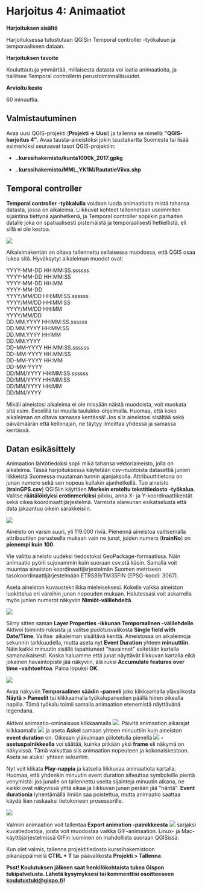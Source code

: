 # Harjoitus 4: Animaatiot

**Harjoituksen sisältö**

Harjoituksessa tutustutaan QGISin Temporal controller -työkaluun ja temporaaliseen dataan.

**Harjoituksen tavoite**

Kouluttautuja ymmärtää, millaisesta datasta voi laatia animaatioita, ja hallitsee Temporal controllerin perustoiminnallisuudet.

**Arvioitu kesto**

60 minuuttia.

## **Valmistautuminen**

Avaa uusi QGIS-projekti (**Projekti → Uusi**) ja tallenna se nimellä **\"QGIS-harjoitus 4\"**. Avaa tausta-aineistoksi jokin taustakartta Suomesta tai lisää esimerkiksi seuraavat tasot QGIS-projektiin:

-   **..kurssihakemisto/kunta1000k_2017.gpkg**

-   **..kurssihakemisto/MML_YK1M/RautatieViiva.shp**

## **Temporal controller**

**Temporal controller -työkalulla** voidaan luoda animaatioita mistä tahansa datasta, jossa on aikaleima. Liikkuvat kohteet tallennetaan useimmiten sijaintina tiettynä ajanhetkenä, ja Temporal controller sopiikin parhaiten datalle joka on spatiaalisesti pistemäistä ja temporaalisesti hetkellistä, eli sillä ei ole kestoa.

![](img/harjoitus_4/image1.png)

Aikaleimakentän on oltava tallennettu sellaisessa muodossa, että QGIS osaa lukea sitä. Hyväksytyt aikaleiman muodot ovat:

::: file-content-box
YYYY-MM-DD HH:MM:SS.ssssss\
YYYY-MM-DD HH:MM:SS\
YYYY-MM-DD HH:MM\
YYYY-MM-DD\
YYYY/MM/DD HH:MM:SS.ssssss\
YYYY/MM/DD HH:MM:SS\
YYYY/MM/DD HH:MM\
YYYY/MM/DD\
DD.MM.YYYY HH:MM:SS.ssssss\
DD.MM.YYYY HH:MM:SS\
DD.MM.YYYY HH:MM\
DD.MM.YYYY\
DD-MM-YYYY HH:MM:SS.ssssss\
DD-MM-YYYY HH:MM:SS\
DD-MM-YYYY HH:MM\
DD-MM-YYYY\
DD/MM/YYYY HH:MM:SS.ssssss\
DD/MM/YYYY HH:MM:SS\
DD/MM/YYYY HH:MM\
DD/MM/YYYY\
:::


Mikäli aineistosi aikaleima ei ole missään näistä muodoista, voit muokata sitä esim. Excelillä tai muulla taulukko-ohjelmalla. Huomaa, että koko aikaleiman on oltava samassa kentässä! Jos siis aineistosi sisältää sekä päivämäärän että kellonajan, ne täytyy ilmoittaa yhdessä ja samassa kentässä.

## **Datan esikäsittely**

Animaation lähtötiedoksi sopii mikä tahansa vektoriaineisto, jolla on aikaleima. Tässä harjoituksessa käytetään csv-muotoista datasettiä junien liikkeistä Suomessa muutaman tunnin ajanjaksolla. Attribuuttitietona on junan numero sekä sen nopeus kullakin ajanhetkellä. Tuo aineisto (**trainGPS.csv**) QGISiin käyttäen **Merkein eroteltu tekstitiedosto -työkalua**. Valitse **räätälöidyksi erotinmerkiksi** pilkku, anna X- ja Y-koordinaattikentät sekä oikea koordinaattijärjestelmä. Varmista alareunan esikatselusta että data jakaantuu oikein sarakkeisiin.

![](img/harjoitus_4/image2.png)

Aineisto on varsin suuri, yli 119.000 riviä. Pienennä aineistoa valitsemalla attribuuttien perusteella mukaan vain ne junat, joiden numero (**trainNo**) on **pienempi kuin 100**.

Vie valittu aineisto uudeksi tiedostoksi GeoPackage-formaatissa. Näin animaatio pyörii sujuvammin kuin suoraan csv.stä käsin. Samalla voit muuntaa aineiston koordinaattijärjestelmän Suomen metriseen tasokoordinaattijärjestelmään ETRS89/TM35FIN (EPSG-koodi: 3067).

Aseta aineiston kuvaustekniikka mieleiseksesi. Kokeile vaikka aineiston luokittelua eri väreihin junan nopeuden mukaan. Halutessasi voit askarrella myös junien numerot näkyviin **Nimiöt-välilehdeltä**.

![](img/harjoitus_4/image3.png)

Siirry sitten saman **Layer Properties -ikkunan Temporaalinen -välilehdelle**. Aktivoi toiminto ruksista ja valitse pudotusvalikosta **Single field with Date/Time**. Valitse  aikaleiman sisältävä kenttä. Aineistossa on aikaleimoja sekunnin tarkkuudella, mutta aseta nyt **Event Duration** yhteen **minuuttiin**. Näin kaikki minuutin sisällä tapahtuneet \"havainnot\" esitetään kartalla samanaikaisesti. Koska haluamme että junat näyttävät liikkuvan kartalla eikä jokainen havaintopiste jää näkyviin, älä ruksi **Accumulate features over time -vaihtoehtoa**. Paina lopuksi **OK**.  

![](img/harjoitus_4/image4.png)

Avaa näkyviin **Temporaalinen säädin -paneeli** joko klikkaamalla ylävalikosta **Näytä \> Paneelit** tai klikkaamalla työkalupaneelien päällä hiiren oikealla napilla. Tämä työkalu toimii samalla animaation etenemistä näyttävänä legendana.

Aktivoi animaatio-ominaisuus klikkaamalla ![](img/harjoitus_4/image5.png). Päivitä animaation aikarajat klikkaamalla ![](img/harjoitus_4/image6.png) ja aseta **Askel** samaan yhteen minuuttiin kuin aineiston **event duration** on. Oikeaan yläkulmaan piilotetulla pienellä ![](img/harjoitus_4/image7.png) **-asetuspainikkeella** voi säätää, kuinka pitkään yksi **frame** eli näkymä on näkyvissä. Tämä vaikuttaa siis animaation nopeuteen ja kokonaiskestoon. Aseta se aluksi  yhteen sekuntiin.

Nyt voit klikata **Play-nappia** ja katsella liikkuvaa animaatiota kartalla. Huomaa, että yhdenkin minuutin event duration aiheuttaa symboleille pientä venymistä: jos junalle on tallennettu useita sijainteja minuutin aikana, ne kaikki ovat näkyvissä yhtä aikaa ja liikkuvan junan perään jää \"häntä\". **Event durationia** lyhentämällä ilmiön saa poistettua, mutta animaatio saattaa käydä liian raskaaksi tietokoneen prosessorille.

![](img/harjoitus_4/image8.gif)

Valmiin animaation voit tallentaa **Export animation -painikkeesta** ![](img/harjoitus_4/image9.png) sarjaksi kuvatiedostoja, joista voit muodostaa vaikka GIF-animaation. Linux- ja Mac-käyttöjärjestelmissä GIFin luominen on mahdollista suoraan QGISissä.

Kun olet valmis, tallenna projektitiedosto kurssihakemistoon pikanäppäimellä **CTRL + T** tai päävalikosta **Projekti \> Tallenna**.

::: hint-box
**Psst! Koulutuksen jälkeen saat henkilökohtaista tukea Gispon tukipalvelusta. Lähetä kysymyksesi tai kommenttisi osoitteeseen [koulutustuki\@gispo.fi](mailto:koulutustuki@gispo.fi){.email}!**
:::
